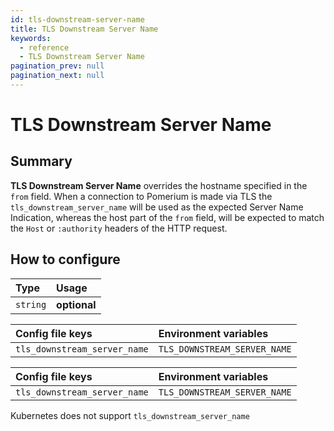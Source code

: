 ```yaml
---
id: tls-downstream-server-name
title: TLS Downstream Server Name
keywords:
  - reference
  - TLS Downstream Server Name
pagination_prev: null
pagination_next: null
---
```



# TLS Downstream Server Name

## Summary

**TLS Downstream Server Name** overrides the hostname specified in the `from` field. When a connection to Pomerium is made via TLS the `tls_downstream_server_name` will be used as the expected Server Name Indication, whereas the host part of the `from` field, will be expected to match the `Host` or `:authority` headers of the HTTP request.

## How to configure

| **Type** | **Usage** |
| :--- | :--- |
| `string` | **optional** |

<Tabs>
<TabItem value="Core" label="Core">

| **Config file keys** | **Environment variables** |
| :--- | :--- |
| `tls_downstream_server_name` | `TLS_DOWNSTREAM_SERVER_NAME` |

</TabItem>
<TabItem value="Enterprise" label="Enterprise">

| **Config file keys** | **Environment variables** |
| :--- | :--- |
| `tls_downstream_server_name` | `TLS_DOWNSTREAM_SERVER_NAME` |

</TabItem>
<TabItem value="Kubernetes" label="Kubernetes">

Kubernetes does not support `tls_downstream_server_name`

</TabItem>
</Tabs>

